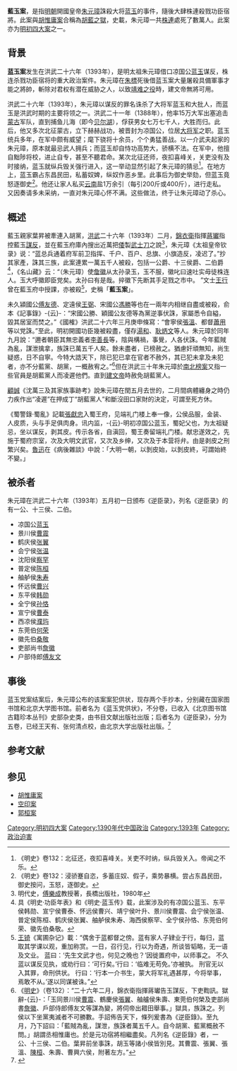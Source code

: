 '''藍玉案'''，是指[[明朝|明朝]]開國皇帝[[朱元璋|朱元璋]]誅殺大将[[蓝玉|蓝玉]]的事件，隨後大肆株連殺戮功臣宿將。此案與[[胡惟庸案|胡惟庸案]]合稱為[[胡藍之獄|胡藍之獄]]，史載，朱元璋一共[[株連|株連]]處死了數萬人。此案亦为[[明初四大案|明初四大案]]之一。

==背景==
'''蓝玉案'''发生在洪武二十六年（1393年），是明太祖朱元璋借口凉国公[[蓝玉|蓝玉]]谋反，株连杀戮功臣宿将的重大政治案件。朱元璋在[[朱標|朱標]]死後借蓝玉案大量屠殺具備軍事才能之將帥，斬除对君权有潜在威胁之人，以致[[靖难之役|靖难之役]]時，建文帝無將可用。

洪武二十六年（1393年），朱元璋以谋反的罪名诛杀了大将军蓝玉和大批人，而蓝玉是洪武时期的主要将领之一。洪武二十一年（1388年），他率15万大军出塞追击[[蒙古|蒙古]]军队，直到捕鱼儿海（即今[[貝爾湖|贝尔湖]]），俘获男女七万七千人，大胜而归。此后，他又多次北征蒙古，立下赫赫战功，被晋封为凉国公，位居[[大将军_(东亚)|大将军]]之职。蓝玉统兵多年，在军中颇有威望；麾下骁将十余员，个个勇猛善战。以一介武夫起家的朱元璋，原本就最忌武人拥兵；而蓝玉却自恃功高势大，骄横不法。在军中，他擅自黜陟将校，进止自专，甚至不聽君命。某次北征还师，夜扣喜峰关，关吏没有及时接纳，蓝玉就纵兵毁关强行进入，这一举动显然引起了朱元璋的猜忌<ref>《明史》卷132：北征还，夜扣喜峰关。关吏不时纳，纵兵毁关入。帝闻之不乐。</ref>。在地方上，蓝玉霸占东昌民田，私蓄奴婢，纵奴作恶乡里。此事后为御史举劾，但蓝玉竟怒逐御史<ref>《明史》卷132：浸骄蹇自恣，多蓄庄奴、假子，乘势暴横。尝占东昌民田，御史按问，玉怒，逐御史。</ref>。他还让家人私买[[云南|云南]]盐1万余引（每引200斤或400斤），进行走私。又因奏请多未采纳，一直对朱元璋心怀不满。这些做法，终于让朱元璋动了杀心。

== 概述 ==
藍玉親家葉昇被牽連入胡黨，[[洪武|洪武]]二十六年（1393年）二月，[[錦衣衛|錦衣衛]]指揮[[蔣瓛|蔣瓛]]指控藍玉[[謀反|謀反]]，並在藍玉府庫內搜出近萬把[[倭|倭]]製[[武士刀|武士刀]]之說<ref>明代史，[[傅樂成|傅樂成]]教授著，長橋出版社，1980年</ref>，朱元璋《太祖皇帝钦录》说：“蓝总兵通着府军前卫指挥、千户、百户、总旗、小旗造反，凌迟了。”抄其家產，誅其三族，此案連累一萬五千人被殺，包括一公爵、十三侯爵、二伯爵<ref>具《明史·功臣年表》和《明史·蓝玉传》载，此案涉及的有凉国公蓝玉、东平侯韩勋、宣宁侯曹泰、怀远侯曹兴、靖宁侯叶升、景川侯曹震、会宁侯张温、普定侯陈桓、鹤庆侯张翼、舳舻侯朱寿、海西侯察罕、全宁侯孙恪、东莞伯何荣、徽先伯桑敬。</ref>，《名山藏》云：“（朱元璋）使[[詹徽|詹徽]]从太孙录玉，玉不服，徽叱曰速吐实毋徒株连人。玉大呼徽即臣党矣。太孙曰有是哉。捽徽下先断其手足戮之市中。 ”文士[[王行|王行]]曾在藍玉府中授課，亦被殺<ref>[[王锜|王锜]]《寓圃杂记》載：“偶舍于蓝都督之傍。蓝有家人子肄业于行，每归，蓝取其学课以观，重加称赏。一日，召行见，行以为奇遇，所谈皆韬略，无一语及文业。 蓝曰：‘先生文武才也，何见之晚也？’因徙置府中，以师事之。 不久蓝以谋反见执，或劝行曰：‘可行矣。’行曰：‘临难无苟免。’亦被执。 刑官无以入其罪，命刑供状。 行曰：‘行本一介书生，蒙大将军礼遇甚厚，今将举事，焉敢不从。’遂以同谋被诛。”</ref>，史稱「'''藍玉案'''」。

未久潁國公[[傅友德|傅友德]]、定遠侯[[王弼_(明朝)|王弼]]、宋國公[[馮勝|馮勝]]等也在一兩年内相继自盡或被殺，俞本《記事錄》-{云}-：“宋國公勝、穎國公友德等為黨逆事伏誅，家屬悉令自縊，毀其居室而焚之。”《國榷》洪武二十六年三月庚申條寫：“會寧侯[[张温_(明)|張溫]]、都督[[蕭用|蕭用]]等以党誅。”至此，明初開國功臣幾被殺盡，僅存[[湯和|湯和]]、[[耿炳文|耿炳文]]等人。朱元璋於同年九月說：“邇者朝臣其無忠義者[[李善長|李善長]]等，陰與構禍，事覺，人各伏誅。今年藍賊為亂，謀泄擒拿，族誅已萬五千人矣。餘未盡者，已榜赦之。猶慮奸頑無知，尚生疑惑，日不自寧。今特大誥天下，除已犯已拿在官者不赦外，其已犯未拿及未犯者，亦不分藍黨、胡黨，一概赦宥之。”<ref>《[[明史|明史]]》（卷132）：“二十六年二月，錦衣衛指揮蔣瓛告玉謀反，下吏鞫訊。獄辭-{云}-：「玉同景川侯[[曹震|曹震]]、鶴慶侯[[張翼|張翼]]、舳艫侯朱壽、東莞伯何榮及吏部尚書[[詹徽|詹徽]]、戶部侍郎傅友文等謀為變，將伺帝出耤田舉事。」獄具，族誅之。列侯以下坐黨夷滅者不可勝數。手詔佈告天下，條列爰書為《逆臣錄》。至九月，乃下詔曰：「藍賊為亂，謀泄，族誅者萬五千人。自今胡黨、藍黨概赦不問。」胡謂丞相惟庸也。於是元功宿將相繼盡矣。凡列名《逆臣錄》者，一公、十三侯、二伯。葉昇前坐事誅，胡玉等諸小侯皆別見。其曹震、張翼、張溫、[[陳桓|陳桓]]、朱壽、曹興六侯，附著左方。”</ref>但在洪武三十年朱元璋於[[南北榜案|南北榜案]]又指一些官員是胡藍黨人而凌遲他們。直到[[建文帝|建文帝]]時赦免胡藍黨人。

[[顧誠|顧誠]]《沈萬三及其家族事跡考》說朱元璋在閏五月去世的，二月間病體纏身之時仍力疾作出“凌遲”在押成丁“胡藍黨人”和斷沒田口家財的決定，可謂至死方休。

《蜀警錄·蜀亂》記載[[張獻忠|張獻忠]]入蜀王府，见端礼门楼上奉一像，公侯品服，金装、人皮质，头与手足俱肉身。讯内监，-{云}-明初凉国公蓝玉，蜀妃父也，为太祖疑忌，坐以谋反，剥其皮。传示各省，自滇回，蜀王奏留端礼门楼。献忠遂效之，先施于蜀府宗室，次及大明文武官，又次及乡绅，又次及于本营将弁。由是剥皮之刑繁兴矣。[[魯迅|魯迅]]在《病後雜談》中說：「大明一朝，以剝皮始，以剝皮終，可謂始終不變。」

== 被杀者 ==
朱元璋在洪武二十六年（1393年）五月初一日颁布《逆臣录》，列名《逆臣录》的有一公、十三侯、二伯。
* 凉国公[[蓝玉|蓝玉]]
* 景川侯[[曹震|曹震]]
* 鹤庆侯[[张翼_(明朝)|张翼]]
* 会宁侯[[张温_(明朝)|张温]]
* 沈阳侯[[察罕_(沈阳侯)|察罕]]
* 普定侯[[陈桓_(安徽)|陈桓]]
* 舳舻侯[[朱寿|朱寿]]
* 怀远侯[[曹兴|曹兴]]
* 东平侯[[韩勋|韩勋]]
* 全宁侯[[孙恪|孙恪]]
* 宣宁侯[[曹泰_(明朝)|曹泰]]
* 西凉侯[[濮玙|濮玙]]
* 东莞伯[[何荣|何荣]]
* 徽先伯[[桑敬|桑敬]]
* 吏部尚书[[詹徽|詹徽]]
* 户部侍郎[[傅友文|傅友文]]

== 事後 ==
蓝玉党案结案后，朱元璋公布的该案案犯供状，现存两个手抄本，分别藏在国家图书馆和北京大学图书馆。前者名为《蓝玉党供状》，不分卷，已收入《北京图书馆古籍珍本丛刊》史部杂史类，由书目文献出版社出版；后者名为《逆臣录》，分为五卷，已经王天有、张何清点校，由北京大学出版社出版。<ref>{{Cite web |url=http://history.people.com.cn/GB/205396/17436291.html |title=蓝玉谋反露了马脚，两万武臣被无辜诛杀 |access-date=2017-08-18 |archive-date=2020-06-09 |archive-url=https://web.archive.org/web/20200609003832/http://history.people.com.cn/GB/205396/17436291.html |dead-url=no }}</ref>{{or|1642年流民兵领袖张献忠统兵入蜀一年后再出蜀，曾见有一庙竟外包人皮，供当地人膜拜，当地人说木偶包蓝玉之人皮。}}

== 参考文献 ==
{{Reflist}}

== 参见 ==
* [[胡惟庸案|胡惟庸案]]
* [[空印案|空印案]]
* [[郭桓案|郭桓案]]

{{明初四大案}}
{{明朝历史事件}}

[[Category:明初四大案|Category:明初四大案]]
[[Category:1390年代中国政治|Category:1390年代中国政治]]
[[Category:1393年|Category:1393年]]
[[Category:政治迫害|Category:政治迫害]]